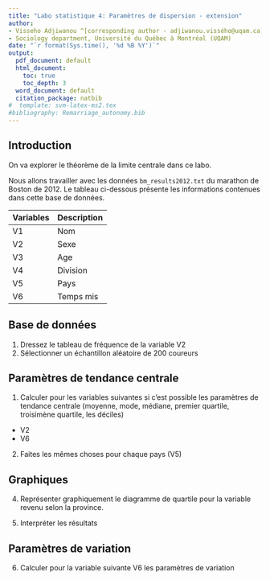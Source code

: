 ```yaml
---
title: "Labo statistique 4: Paramètres de dispersion - extension"
author:
- Visseho Adjiwanou ^[corresponding author - adjiwanou.vissého@uqam.ca]
- Sociology department, Université du Québec à Montréal (UQAM)
date: "`r format(Sys.time(), '%d %B %Y')`"
output:
  pdf_document: default
  html_document: 
    toc: true
    toc_depth: 3
  word_document: default
  citation_package: natbib
#  template: svm-latex-ms2.tex 
#bibliography: Remarriage_autonomy.bib
---
```


## Introduction

On va explorer le théorème de la limite centrale dans ce labo.

Nous allons travailler avec les données `bm_results2012.txt` du marathon de Boston de 2012. 
Le tableau ci-dessous présente les informations contenues dans cette base de données.

Variables    Description
-----------  -----------------------
V1           Nom 
V2           Sexe
V3           Age
V4           Division
V5           Pays
V6           Temps mis



## Base de données


1. Dressez le tableau de fréquence de la variable V2
2. Sélectionner un échantillon aléatoire de 200 coureurs 


## Paramètres de tendance centrale

1. Calculer pour les variables suivantes si c'est possible les paramètres de tendance centrale (moyenne, mode, médiane, premier quartile, troisimène quartile, les déciles) 

- V2
- V6

2. Faites les mêmes choses pour chaque pays (V5)


## Graphiques

4. Représenter graphiquement le diagramme de quartile pour la variable revenu selon la province.

5. Interpréter les résultats

## Paramètres de variation

6. Calculer pour la variable suivante V6 les paramètres de variation
